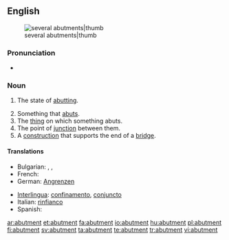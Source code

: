 ==English==
[[Image:Abutments (PSF).png|several abutments|thumb]]

===Pronunciation===
* {{IPA|/ə'bʌtmənt/}}

===Noun===
{{en-noun}}

# {{especially|of an object}} The state of [[abutting]].
# Something that [[abut]]s.
# The [[thing]] on which something abuts.
# The point of [[junction]] between them.
# A [[construction]] that supports the end of a [[bridge]].

====Translations====
{{trans-top|state of abutting}}
* Bulgarian: {{t|bg|межда}},  {{t+|bg|граница}},  {{t|bg|допирна точка}}
* French: {{t+|fr|butée}}
* German: [[Angrenzen]]
{{trans-mid}}
* [[Interlingua]]: [[confinamento]], [[conjuncto]]
* Italian: [[rinfianco]]
* Spanish: {{t-|es|estribo}}
{{trans-bottom}}

[[ar:abutment]]
[[et:abutment]]
[[fa:abutment]]
[[io:abutment]]
[[hu:abutment]]
[[pl:abutment]]
[[fi:abutment]]
[[sv:abutment]]
[[ta:abutment]]
[[te:abutment]]
[[tr:abutment]]
[[vi:abutment]]